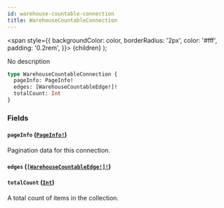 ```yaml
---
id: warehouse-countable-connection
title: WarehouseCountableConnection
---
```


<span
style={{
      backgroundColor: color,
      borderRadius: '2px',
      color: '#fff',
      padding: '0.2rem',
    }}>
{children}
</span>
);

No description

```graphql
type WarehouseCountableConnection {
  pageInfo: PageInfo!
  edges: [WarehouseCountableEdge!]!
  totalCount: Int
}
```

### Fields

#### `pageInfo` ([`PageInfo!`](/api-reference/objects/page-info.mdx))

Pagination data for this connection.

#### `edges` ([`[WarehouseCountableEdge!]!`](/api-reference/objects/warehouse-countable-edge.mdx))

#### `totalCount` ([`Int`](/api-reference/scalars/int.mdx))

A total count of items in the collection.
